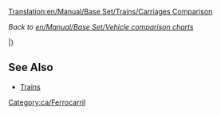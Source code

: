 [[Translation:en/Manual/Base Set/Trains/Carriages Comparison]]
{{ca/Traducció|Carriages Comparison|0}}

''Back to [[en/Manual/Base Set/Vehicle comparison charts]]''{{en/-right}}

{{en/TrainCarriageHeader}}

{{en/TrainCarriageRow|climate=TSR_
|name=[[en/Manual/Base Set/Trains/Armoured Van]]
|costGBP=1,494
|costUSD=2,988
|weightEmpty=30
|weightRail=32
|weightMonoRail=33 
|weightMagLev=33
|cargoType=valuables/gold/diamonds
|capacityRail=20 bags
|capacityMonoRail=25 bags
|capacityMagLev=27 bags
}}

{{en/TrainCarriageRow|
___Y|[[en/Manual/Base Set/Trains/Battery Truck]]|1,148|2,296|18|23|24|25|batteries|22|27|29}}

{{en/TrainCarriageRow|
___Y|[[en/Manual/Base Set/Trains/Bubble Van]]|1,113|2,226|21|22|22|22|bubbles|20|25|27}}

{{en/TrainCarriageRow|
___Y|[[en/Manual/Base Set/Trains/Candyfloss Hopper]]|1,042|2,084|20|50|55|57|candyfloss|30 tonnes|35 tonnes|37 tonnes}}

{{en/TrainCarriageRow|
TS__|[[en/Manual/Base Set/Trains/Coal Car]]|1,031|2,062|18|48|53|55|coal|30 tonnes|35 tonnes|37 tonnes}}

{{en/TrainCarriageRow|___Y|[[en/Manual/Base Set/Trains/Cola Tanker]]|1,066|2,132|24|49|54|56|cola|25,000 litres|30,000 litres|32,000 litres}}

{{en/TrainCarriageRow|
__R_|[[en/Manual/Base Set/Trains/Copper Ore Hopper]]|1,048|2,096|19|49|54|56|copper ore|30 tonnes|35 tonnes|37 tonnes}}

{{en/TrainCarriageRow|
___Y|[[en/Manual/Base Set/Trains/Fizzy Drink Truck]]|1,130|2,260|18|21|21|22|fizzy drinks|25|30|32}}

{{en/TrainCarriageRow|
_SR_|[[en/Manual/Base Set/Trains/Food Van]]|1,119|2,238|22|47|52|54|food|25 tonnes|30 tonnes|32 tonnes}}

{{en/TrainCarriageRow|
__R_|[[en/Manual/Base Set/Trains/Fruit Truck]]|1,066|2,132|18|43|48|50|fruit|25 tonnes|30 tonnes|32 tonnes}}

{{en/TrainCarriageRow|
TSR_|[[en/Manual/Base Set/Trains/Goods Van]]|1,113|2,226|21|33|36|37|goods|25 crates|30 crates|32 crates}}

{{en/TrainCarriageRow|
TSR_|[[en/Manual/Base Set/Trains/Grain Hopper]]|1,066|2,132|19|49|54|56|grain|30 tonnes|35 tonnes|37 tonnes}}

{{en/TrainCarriageRow|
T___|[[en/Manual/Base Set/Trains/Iron Ore Hopper]]|1,048|2,096|19|49|54|56|iron ore|30 tonnes|35 tonnes|37 tonnes}}

{{en/TrainCarriageRow|
TS__|[[en/Manual/Base Set/Trains/Livestock Van]]|1,125|2,250|20|24|25|26|livestock|25 items|30 items|32 items}}

{{en/TrainCarriageRow|
TSRY|[[en/Manual/Base Set/Trains/Mail Van]]|1,335|2,670|21|28|29|30|mail|30 bags|35 bags|37 bags}}

{{en/TrainCarriageRow|
TSR_|[[en/Manual/Base Set/Trains/Oil Tanker]]|1,171|2,342|24|54|59|61|oil|30,000|35,000|37,000 litres}}

{{en/TrainCarriageRow|
_S__|[[en/Manual/Base Set/Trains/Paper Truck]]|1,148|2,296|18|38|43|45|paper|20 tonnes|25 tonnes|27 tonnes}}

{{en/TrainCarriageRow|
TSRY|[[en/Manual/Base Set/Trains/Passenger Carriage]]|1,447|2,894|25|27|27|27|passengers|40|45|47}}

{{en/TrainCarriageRow|
___Y|[[en/Manual/Base Set/Trains/Plastic Truck]]|1,119|2,238|18|48|53|55|plastic|30,000 litres|35,000 litres|37,000 litres}}

{{en/TrainCarriageRow|
__R_|[[en/Manual/Base Set/Trains/Rubber Truck]]|1,083|2,166|19|40|45|47|rubber|21,000 litres|26,000 litres|28,000 litres}}

{{en/TrainCarriageRow|
T___|[[en/Manual/Base Set/Trains/Steel Truck]]|1,148|2,296|18|38|43|45|steel|20 tonnes|25 tonnes|27 tonnes}}

{{en/TrainCarriageRow|
___Y|[[en/Manual/Base Set/Trains/Sugar Truck]]|1,031|2,062|19|49|54|56|sugar|30 tonnes|35 tonnes|37 tonnes}}

{{en/TrainCarriageRow|
___Y|[[en/Manual/Base Set/Trains/Sweet Van]]|1,060|2,120|21|28|30|31|sweets|25 bags|30 bags|32 bags}}

{{en/TrainCarriageRow|
___Y|[[en/Manual/Base Set/Trains/Toffee Hopper]]|1,125|2,250|20|50|55|57|toffee|30 tonnes|35 tonnes|37 tonnes}}

{{en/TrainCarriageRow|
___Y|[[en/Manual/Base Set/Trains/Toy Van]]|1,072|2,144|21|23|24|24|toys|20|25|27}}

{{en/TrainCarriageRow|
__R_|[[en/Manual/Base Set/Trains/Water Tanker]]|1,166|2,332|25|50|55|57|water|25,000 litres|30,000 litres|32,000 litres}}

{{en/TrainCarriageRow|
TSR_|[[en/Manual/Base Set/Trains/Wood Truck]]|1,060|2,120|16|46|51|53|wood|30 tonnes|35 tonnes|37 tonnes}}

|}

==See Also==
* [[en/Manual/Trains#list-of-train-engines-and-carriages|Trains]]

[[Category:ca/Ferrocarril]]